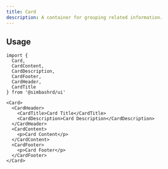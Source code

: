 ```yaml
---
title: Card
description: A container for grouping related information.
---
```


<ComponentPreview name='card/card' />

## Usage

```tsx
import {
  Card,
  CardContent,
  CardDescription,
  CardFooter,
  CardHeader,
  CardTitle
} from '@simbashrd/ui'
```

```tsx
<Card>
  <CardHeader>
    <CardTitle>Card Title</CardTitle>
    <CardDescription>Card Description</CardDescription>
  </CardHeader>
  <CardContent>
    <p>Card Content</p>
  </CardContent>
  <CardFooter>
    <p>Card Footer</p>
  </CardFooter>
</Card>
```
